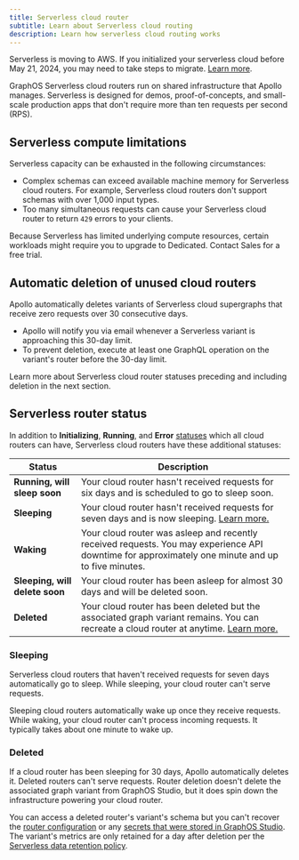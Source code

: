 ```yaml
---
title: Serverless cloud router
subtitle: Learn about Serverless cloud routing
description: Learn how serverless cloud routing works
---
```


<Note>

Serverless is moving to AWS. If you initialized your serverless cloud before May 21, 2024, you may need to take steps to migrate. [Learn more](./aws-migration).

</Note>

GraphOS Serverless cloud routers run on shared infrastructure that Apollo manages. Serverless is designed for demos, proof-of-concepts, and small-scale production apps that don't require more than ten requests per second (RPS).

## Serverless compute limitations

Serverless capacity can be exhausted in the following circumstances:

- Complex schemas can exceed available machine memory for Serverless cloud routers. For example, Serverless cloud routers don't support schemas with over 1,000 input types.
- Too many simultaneous requests can cause your Serverless cloud router to return `429` errors to your clients.

Because Serverless has limited underlying compute resources, certain workloads might require you to upgrade to Dedicated. <TrackableLink href="https://www.apollographql.com/contact-sales?type=dedicated&referrer=docs" eventName="content_contact_cloud">Contact Sales</TrackableLink> for a free trial.

## Automatic deletion of unused cloud routers

Apollo automatically deletes variants of Serverless cloud supergraphs that receive zero requests over 30 consecutive days.

- Apollo will notify you via email whenever a Serverless variant is approaching this 30-day limit.
- To prevent deletion, execute at least one GraphQL operation on the variant's router before the 30-day limit.

Learn more about Serverless cloud router statuses preceding and including deletion in the next section.

## Serverless router status

In addition to **Initializing**, **Running**, and **Error** [statuses](../#cloud-router-status) which all cloud routers can have, Serverless cloud routers have these additional statuses:

| Status                         | Description                                                                                                                                       |
| ------------------------------ | ------------------------------------------------------------------------------------------------------------------------------------------------- |
| **Running, will sleep soon**   | Your cloud router hasn't received requests for six days and is scheduled to go to sleep soon.                                                     |
| **Sleeping**                   | Your cloud router hasn't received requests for seven days and is now sleeping. [Learn more.](#sleeping)                                           |
| **Waking**                     | Your cloud router was asleep and recently received requests. You may experience API downtime for approximately one minute and up to five minutes. |
| **Sleeping, will delete soon** | Your cloud router has been asleep for almost 30 days and will be deleted soon.                                                                    |
| **Deleted**                    | Your cloud router has been deleted but the associated graph variant remains. You can recreate a cloud router at anytime. [Learn more.](#deleted)  |

### Sleeping

Serverless cloud routers that haven't received requests for seven days automatically go to sleep. While sleeping, your cloud router can't serve requests.

Sleeping cloud routers automatically wake up once they receive requests. While waking, your cloud router can't process incoming requests. It typically takes about one minute to wake up.

### Deleted

If a cloud router has been sleeping for 30 days, Apollo automatically deletes it. Deleted routers can't serve requests.
Router deletion doesn't delete the associated graph variant from GraphOS Studio, but it does spin down the infrastructure powering your cloud router.

You can access a deleted router's variant's schema but you can't recover the [router configuration](../configuration) or any [secrets that were stored in GraphOS Studio](../configuration/#managing-secrets). The variant's metrics are only retained for a day after deletion per the [Serverless data retention policy](https://www.apollographql.com/pricing#data-retention).

